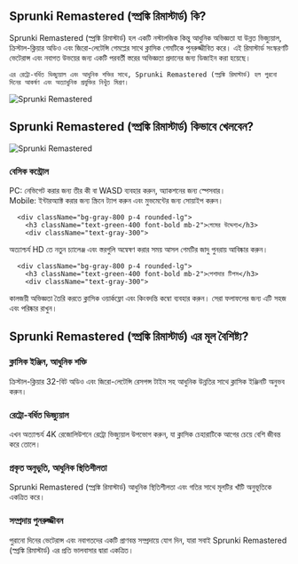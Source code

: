 ## Sprunki Remastered (স্প্রঙ্কি রিমাস্টার্ড) কি?

<div className="flex flex-col md:flex-row items-center gap-8">
  <div className="w-full md:w-1/2 text-xl">
Sprunki Remastered (স্প্রঙ্কি রিমাস্টার্ড) হল একটি নস্টালজিক কিন্তু আধুনিক অভিজ্ঞতা যা উন্নত ভিজ্যুয়াল, ক্রিস্টাল-ক্লিয়ার অডিও এবং জিরো-লেটেন্সি গেমপ্লের সাথে ক্লাসিক গেমটিকে পুনরুজ্জীবিত করে। এই রিমাস্টার্ড সংস্করণটি ভেটেরান্স এবং নবাগত উভয়ের জন্য একটি পরবর্তী স্তরের অভিজ্ঞতা প্রদানের জন্য ডিজাইন করা হয়েছে।

    এর রেট্রো-বর্ধিত ভিজ্যুয়াল এবং আধুনিক শক্তির সাথে, Sprunki Remastered (স্প্রঙ্কি রিমাস্টার্ড) হল পুরনো দিনের আকর্ষণ এবং অত্যাধুনিক প্রযুক্তির নিখুঁত মিশ্রণ।
</div>
  <div className="w-full md:w-1/2 flex justify-center items-center">
<img 
      src="https://public-image.fafafa.ai/cm3tvyn990002mp4f5v0tdr5g/2025-01-07/images/1736234827168-l03ang.png" 
      alt="Sprunki Remastered" 
      className="w-4/5 h-auto"
    />
</div>
</div>

## Sprunki Remastered (স্প্রঙ্কি রিমাস্টার্ড) কিভাবে খেলবেন?

<div className="flex flex-col md:flex-row items-center gap-8">
  <div className="w-full md:w-1/2">
<img 
      src="https://public-image.fafafa.ai/cm3tvyn990002mp4f5v0tdr5g/2025-01-07/images/1736234827168-l03ang.png" 
      alt="Sprunki Remastered" 
      className="w-4/5 h-auto mx-auto"
    />
</div>
  <div className="w-full md:w-1/2">
    <div className="grid grid-cols-1 gap-4 mt-0">
      <div className="bg-gray-800 p-4 rounded-lg">
        <h3 className="text-green-400 font-bold mb-2">বেসিক কন্ট্রোল</h3>
        <div className="text-gray-300">
PC: নেভিগেট করার জন্য তীর কী বা WASD ব্যবহার করুন, অ্যাকশনের জন্য স্পেসবার।<br/>
          Mobile: ইন্টারঅ্যাক্ট করার জন্য স্ক্রিনে ট্যাপ করুন এবং মুভমেন্টের জন্য সোয়াইপ করুন।
</div>
      </div>

      <div className="bg-gray-800 p-4 rounded-lg">
        <h3 className="text-green-400 font-bold mb-2">গেমের উদ্দেশ্য</h3>
        <div className="text-gray-300">
অত্যাশ্চর্য HD তে নতুন চ্যালেঞ্জ এবং স্তরগুলি অন্বেষণ করার সময় আসল গেমটির জাদু পুনরায় আবিষ্কার করুন।
</div>
      </div>

      <div className="bg-gray-800 p-4 rounded-lg">
        <h3 className="text-green-400 font-bold mb-2">পেশাদার টিপস</h3>
        <div className="text-gray-300">
কালজয়ী অভিজ্ঞতা তৈরি করতে ক্লাসিক ওয়ার্কফ্লো এবং কিংবদন্তি কম্বো ব্যবহার করুন। সেরা ফলাফলের জন্য এটি সহজ এবং পরিষ্কার রাখুন।
</div>
      </div>
    </div>
  </div>
</div>

## Sprunki Remastered (স্প্রঙ্কি রিমাস্টার্ড) এর মূল বৈশিষ্ট্য?

<div className="grid grid-cols-1 md:grid-cols-2 gap-4">
  <div className="bg-gray-800 p-4 rounded-lg">
    <h3 className="text-green-400 font-bold mb-2">ক্লাসিক ইঞ্জিন, আধুনিক শক্তি</h3>
    <div className="text-gray-300">
ক্রিস্টাল-ক্লিয়ার 32-বিট অডিও এবং জিরো-লেটেন্সি রেসপন্স টাইম সহ আধুনিক উন্নতির সাথে ক্লাসিক ইঞ্জিনটি অনুভব করুন।
</div>
  </div>

  <div className="bg-gray-800 p-4 rounded-lg">
    <h3 className="text-green-400 font-bold mb-2">রেট্রো-বর্ধিত ভিজ্যুয়াল</h3>
    <div className="text-gray-300">
এখন অত্যাশ্চর্য 4K রেজোলিউশনে রেট্রো ভিজ্যুয়াল উপভোগ করুন, যা ক্লাসিক চেহারাটিকে আগের চেয়ে বেশি জীবন্ত করে তোলে।
</div>
  </div>

  <div className="bg-gray-800 p-4 rounded-lg">
    <h3 className="text-green-400 font-bold mb-2">প্রকৃত অনুভূতি, আধুনিক স্থিতিশীলতা</h3>
    <div className="text-gray-300">
Sprunki Remastered (স্প্রঙ্কি রিমাস্টার্ড) আধুনিক স্থিতিশীলতা এবং গতির সাথে মূলটির খাঁটি অনুভূতিকে একত্রিত করে।
</div>
  </div>

  <div className="bg-gray-800 p-4 rounded-lg">
    <h3 className="text-green-400 font-bold mb-2">সম্প্রদায় পুনরুজ্জীবন</h3>
    <div className="text-gray-300">
পুরানো দিনের ভেটেরান্স এবং নবাগতদের একটি প্রাণবন্ত সম্প্রদায়ে যোগ দিন, যারা সবাই Sprunki Remastered (স্প্রঙ্কি রিমাস্টার্ড) এর প্রতি ভালবাসার দ্বারা একত্রিত।
</div>
  </div>
</div>